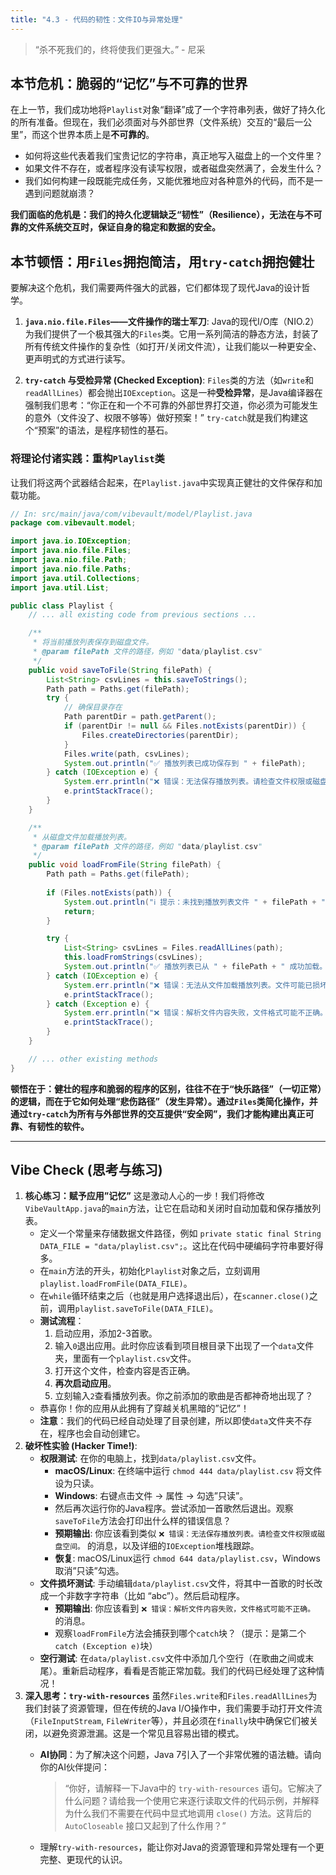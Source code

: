 ```yaml
---
title: "4.3 - 代码的韧性：文件IO与异常处理"
---
```


> "杀不死我们的，终将使我们更强大。" - 尼采

## 本节危机：脆弱的“记忆”与不可靠的世界

在上一节，我们成功地将`Playlist`对象“翻译”成了一个字符串列表，做好了持久化的所有准备。但现在，我们必须面对与外部世界（文件系统）交互的“最后一公里”，而这个世界本质上是**不可靠的**。

*   如何将这些代表着我们宝贵记忆的字符串，真正地写入磁盘上的一个文件里？
*   如果文件不存在，或者程序没有读写权限，或者磁盘突然满了，会发生什么？
*   我们如何构建一段既能完成任务，又能优雅地应对各种意外的代码，而不是一遇到问题就崩溃？

**我们面临的危机是：我们的持久化逻辑缺乏“韧性”（Resilience），无法在与不可靠的文件系统交互时，保证自身的稳定和数据的安全。**

## 本节顿悟：用`Files`拥抱简洁，用`try-catch`拥抱健壮

要解决这个危机，我们需要两件强大的武器，它们都体现了现代Java的设计哲学。

1.  **`java.nio.file.Files`——文件操作的瑞士军刀**: Java的现代I/O库（NIO.2）为我们提供了一个极其强大的`Files`类。它用一系列简洁的静态方法，封装了所有传统文件操作的复杂性（如打开/关闭文件流），让我们能以一种更安全、更声明式的方式进行读写。

2.  **`try-catch` 与受检异常 (Checked Exception)**: `Files`类的方法（如`write`和`readAllLines`）都会抛出`IOException`。这是一种**受检异常**，是Java编译器在强制我们思考：“你正在和一个不可靠的外部世界打交道，你必须为可能发生的意外（文件没了、权限不够等）做好预案！” `try-catch`就是我们构建这个“预案”的语法，是程序韧性的基石。

### 将理论付诸实践：重构`Playlist`类

让我们将这两个武器结合起来，在`Playlist.java`中实现真正健壮的文件保存和加载功能。

```java
// In: src/main/java/com/vibevault/model/Playlist.java
package com.vibevault.model;

import java.io.IOException;
import java.nio.file.Files;
import java.nio.file.Path;
import java.nio.file.Paths;
import java.util.Collections;
import java.util.List;

public class Playlist {
    // ... all existing code from previous sections ...

    /**
     * 将当前播放列表保存到磁盘文件。
     * @param filePath 文件的路径，例如 "data/playlist.csv"
     */
    public void saveToFile(String filePath) {
        List<String> csvLines = this.saveToStrings();
        Path path = Paths.get(filePath);
        try {
            // 确保目录存在
            Path parentDir = path.getParent();
            if (parentDir != null && Files.notExists(parentDir)) {
                Files.createDirectories(parentDir);
            }
            Files.write(path, csvLines);
            System.out.println("✅ 播放列表已成功保存到 " + filePath);
        } catch (IOException e) {
            System.err.println("❌ 错误：无法保存播放列表。请检查文件权限或磁盘空间。");
            e.printStackTrace();
        }
    }

    /**
     * 从磁盘文件加载播放列表。
     * @param filePath 文件的路径，例如 "data/playlist.csv"
     */
    public void loadFromFile(String filePath) {
        Path path = Paths.get(filePath);
        
        if (Files.notExists(path)) {
            System.out.println("ℹ️ 提示：未找到播放列表文件 " + filePath + "，将为您创建一个新的。");
            return;
        }

        try {
            List<String> csvLines = Files.readAllLines(path);
            this.loadFromStrings(csvLines);
            System.out.println("✅ 播放列表已从 " + filePath + " 成功加载。");
        } catch (IOException e) {
            System.err.println("❌ 错误：无法从文件加载播放列表。文件可能已损坏或无读取权限。");
            e.printStackTrace();
        } catch (Exception e) {
            System.err.println("❌ 错误：解析文件内容失败，文件格式可能不正确。 (" + e.getMessage() + ")");
            e.printStackTrace();
        }
    }

    // ... other existing methods
}
```

**顿悟在于：健壮的程序和脆弱的程序的区别，往往不在于“快乐路径”（一切正常）的逻辑，而在于它如何处理“悲伤路径”（发生异常）。通过`Files`类简化操作，并通过`try-catch`为所有与外部世界的交互提供“安全网”，我们才能构建出真正可靠、有韧性的软件。**

---

## Vibe Check (思考与练习)

1.  **核心练习：赋予应用"记忆"**
    这是激动人心的一步！我们将修改`VibeVaultApp.java`的`main`方法，让它在启动和关闭时自动加载和保存播放列表。
    *   定义一个常量来存储数据文件路径，例如 `private static final String DATA_FILE = "data/playlist.csv";`。这比在代码中硬编码字符串要好得多。
    *   在`main`方法的开头，初始化`Playlist`对象之后，立刻调用`playlist.loadFromFile(DATA_FILE)`。
    *   在`while`循环结束之后（也就是用户选择退出后），在`scanner.close()`之前，调用`playlist.saveToFile(DATA_FILE)`。
    *   **测试流程**：
        1. 启动应用，添加2-3首歌。
        2. 输入`0`退出应用。此时你应该看到项目根目录下出现了一个`data`文件夹，里面有一个`playlist.csv`文件。
        3. 打开这个文件，检查内容是否正确。
        4. **再次启动应用**。
        5. 立刻输入`2`查看播放列表。你之前添加的歌曲是否都神奇地出现了？
    *   恭喜你！你的应用从此拥有了穿越关机黑暗的"记忆"！
    *   **注意**：我们的代码已经自动处理了目录创建，所以即使`data`文件夹不存在，程序也会自动创建它。

2.  **破坏性实验 (Hacker Time!)**:
    *   **权限测试**: 在你的电脑上，找到`data/playlist.csv`文件。
        *   **macOS/Linux**: 在终端中运行 `chmod 444 data/playlist.csv` 将文件设为只读。
        *   **Windows**: 右键点击文件 -> 属性 -> 勾选"只读"。
        *   然后再次运行你的Java程序。尝试添加一首歌然后退出。观察`saveToFile`方法会打印出什么样的错误信息？
        *   **预期输出**: 你应该看到类似 `❌ 错误：无法保存播放列表。请检查文件权限或磁盘空间。` 的消息，以及详细的`IOException`堆栈跟踪。
        *   **恢复**: macOS/Linux运行 `chmod 644 data/playlist.csv`，Windows取消"只读"勾选。
    *   **文件损坏测试**: 手动编辑`data/playlist.csv`文件，将其中一首歌的时长改成一个非数字字符串（比如 "abc"）。然后启动程序。
        *   **预期输出**: 你应该看到 `❌ 错误：解析文件内容失败，文件格式可能不正确。` 的消息。
        *   观察`loadFromFile`方法会捕获到哪个`catch`块？（提示：是第二个`catch (Exception e)`块）
    *   **空行测试**: 在`data/playlist.csv`文件中添加几个空行（在歌曲之间或末尾）。重新启动程序，看看是否能正常加载。我们的代码已经处理了这种情况！

3.  **深入思考：`try-with-resources`**
    虽然`Files.write`和`Files.readAllLines`为我们封装了资源管理，但在传统的Java I/O操作中，我们需要手动打开文件流（`FileInputStream`, `FileWriter`等），并且必须在`finally`块中确保它们被关闭，以避免资源泄漏。这是一个常见且容易出错的模式。
    *   **AI协同**：为了解决这个问题，Java 7引入了一个非常优雅的语法糖。请向你的AI伙伴提问：
    
        > "你好，请解释一下Java中的 `try-with-resources` 语句。它解决了什么问题？请给我一个使用它来逐行读取文件的代码示例，并解释为什么我们不需要在代码中显式地调用 `close()` 方法。这背后的 `AutoCloseable` 接口又起到了什么作用？"
    *   理解`try-with-resources`，能让你对Java的资源管理和异常处理有一个更完整、更现代的认识。 